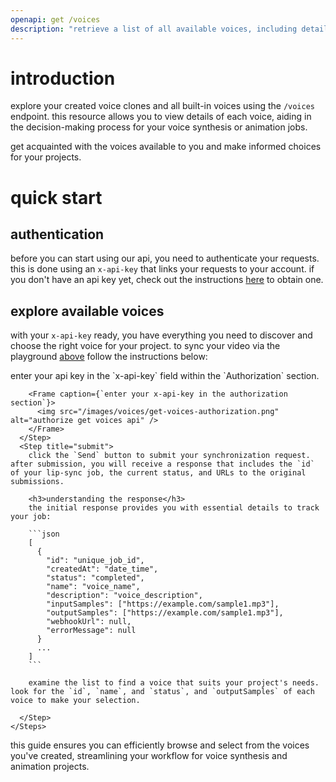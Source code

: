 ```yaml
---
openapi: get /voices
description: "retrieve a list of all available voices, including details such as id, name, and status. this endpoint is ideal for exploring the diverse voices you've created, or accessing our built-in voice selection."
---
```


# introduction

explore your created voice clones and all built-in voices using the `/voices` endpoint. this resource allows you to view details of each voice, aiding in the decision-making process for your voice synthesis or animation jobs.

get acquainted with the voices available to you and make informed choices for your projects.

# quick start

## authentication
before you can start using our api, you need to authenticate your requests. this is done using an `x-api-key` that links your requests to your account. if you don't have an api key yet, check out the instructions [here](https://docs.synclabs.so//api-reference/quickstart#generate-an-api-key) to obtain one.

## explore available voices

with your `x-api-key` ready, you have everything you need to discover and choose the right voice for your project. to sync your video via the playground [above](/api-reference/endpoint/voices/get-voices) follow the instructions below:

<AccordionGroup>
  <Accordion icon="users" title="via the api playground">
    <Steps>
      <Step title="authorize">
        enter your api key in the `x-api-key` field within the `Authorization` section.

        <Frame caption={`enter your x-api-key in the authorization section`}>
          <img src="/images/voices/get-voices-authorization.png" alt="authorize get voices api" />
        </Frame>
      </Step>
      <Step title="submit">
        click the `Send` button to submit your synchronization request. after submission, you will receive a response that includes the `id` of your lip-sync job, the current status, and URLs to the original submissions.

        <h3>understanding the response</h3>
        the initial response provides you with essential details to track your job:

        ```json
        [
          {
            "id": "unique_job_id",
            "createdAt": "date_time",
            "status": "completed",
            "name": "voice_name",
            "description": "voice_description",
            "inputSamples": ["https://example.com/sample1.mp3"],
            "outputSamples": ["https://example.com/sample1.mp3"],
            "webhookUrl": null,
            "errorMessage": null
          }
          ...
        ]
        ```

        examine the list to find a voice that suits your project's needs. look for the `id`, `name`, and `status`, and `outputSamples` of each voice to make your selection.

      </Step>
    </Steps>
  </Accordion>
</AccordionGroup>

this guide ensures you can efficiently browse and select from the voices you've created, streamlining your workflow for voice synthesis and animation projects.
